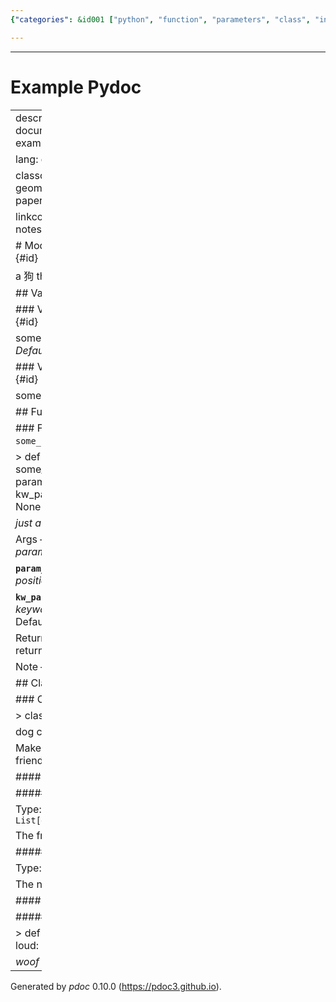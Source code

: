 ```yaml
---
{"categories": &id001 ["python", "function", "parameters", "class", "instance_variables", "method", "optional_parameter"], "category": "Python programming", "date": "2023-12-22 23:52:59", "description": "This article discusses a Python function called `some_random_method` that takes three parameters. It also introduces a class named `Dog`, which has both instance and class variables. The class contains the `bark` method, which can take an optional 'loud' parameter and returns 'woof'. The existence of this method was generated by pdoc version 0.10.0.", "tags": *id001, "title": "Example Pydoc"}

---
```


------

# Example Pydoc

------
description: |
    API documentation for modules: example_docstring.

lang: en

classoption: oneside
geometry: margin=1in
papersize: a4

linkcolor: blue
links-as-notes: true
...



# Module `example_docstring` {#id}

a 狗 that will bark.




## Variables



### Variable `global_var` {#id}




some global variable2 _Default to None_


### Variable `global_var2` {#id}




some other global variable



## Functions



### Function `some_random_method` {#id}




>     def some_random_method(
>         param_1: str,
>         param_2,
>         kw_param_1=None
>     ) ‑> None


_just a random method_


Args
-----=
**```param_1```** :&ensp;<code>str</code>
:   _parameter at position 1_


**```param_2```** :&ensp;<code>str</code>
:   _parameter at position 2_


**```kw_param_1```** :&ensp;<code>Any</code>, optional
:   _keyword parameter 1_. Defaults to None.



Return
-----=
Nothing returned.


Note
-----=
Extra Notes?
```
import os
os.system("ls -lth")
```



## Classes



### Class `Dog` {#id}




>     class Dog(
>         name: str
>     )


dog class

Make a Dog without any friends (yet).





#### Class variables



##### Variable `friends` {#id}



Type: `List[example_docstring.Dog]`

The friends of our dog.


##### Variable `name` {#id}



Type: `str`

The name of our dog.





#### Methods



##### Method `bark` {#id}




>     def bark(
>         self,
>         loud: bool = True
>     )


*woof*


-----
Generated by *pdoc* 0.10.0 (<https://pdoc3.github.io>).

